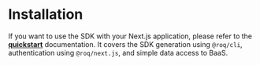 # Installation


If you want to use the SDK with your Next.js application, please refer to the [**quickstart**](/next-js/quickstart) documentation. It covers the SDK generation using `@roq/cli`, authentication using `@roq/next.js`, and simple data access to BaaS. 